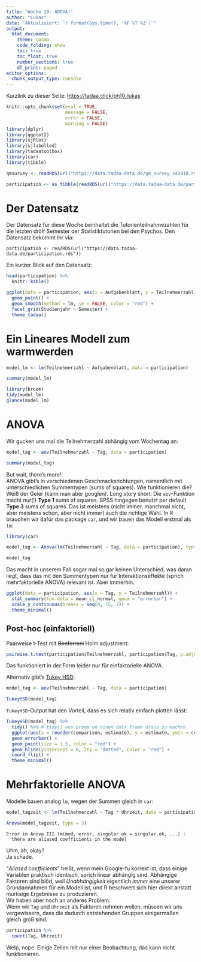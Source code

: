 ```yaml
---
title: 'Woche 10: ANOVA!'
author: "Lukas"
date: "Aktualisiert: `r format(Sys.time(), '%F %T %Z')`"
output: 
  html_document:
    theme: cosmo
    code_folding: show
    toc: true
    toc_float: true
    number_sections: true
    df_print: paged
editor_options: 
  chunk_output_type: console
---
```


Kurzlink zu dieser Seite: <https://tadaa.click/ph10_lukas>

```r
knitr::opts_chunk$set(eval = TRUE, 
                      message = FALSE, 
                      error = FALSE, 
                      warning = FALSE)
library(dplyr)
library(ggplot2)
library(sjPlot)
library(sjlabelled)
library(tadaatoolbox)
library(car)
library(tibble)

qmsurvey <- readRDS(url("https://data.tadaa-data.de/qm_survey_ss2018.rds"))

participation <- as_tibble(readRDS(url("https://data.tadaa-data.de/participation.rds")))
```


# Der Datensatz

Der Datensatz für diese Woche beinhaltet die Tutorienteilnahmezahlen für die letzten drölf Semester der Statistiktutorien bei den Psychos. Den Datensatz bekommt ihr via:

```
participation <- readRDS(url("https://data.tadaa-data.de/participation.rds"))
```

Ein kurzer Blick auf den Datensatz:

```r
head(participation) %>%
  knitr::kable()
```

```r
ggplot(data = participation, aes(x = Aufgabenblatt, y = Teilnehmerzahl)) +
  geom_point() +
  geom_smooth(method = lm, se = FALSE, color = "red") +
  facet_grid(Studienjahr ~ Semester) +
  theme_tadaa()
```

# Ein Lineares Modell zum warmwerden

```r
model_lm <- lm(Teilnehmerzahl ~ Aufgabenblatt, data = participation)

summary(model_lm)

library(broom)
tidy(model_lm)
glance(model_lm)
```

# ANOVA

Wir gucken uns mal die Teilnehmerzahl abhängig vom Wochentag an:

```r
model_tag <- aov(Teilnehmerzahl ~ Tag, data = participation)

summary(model_tag)
```

But wait, there's more!  
ANOVA gibt's in verschiedenen Geschmacksrichtungen, namentlich mit unterschiedlichen Summentypen (sums of squares). Wie funktionieren die? Weiß der Geier (kann man aber googlen). Long story short: Die `aov`-Funktion macht nur(!) **Type 1** sums of squares. SPSS hingegen benutzt per default **Type 3** sums of squares. Das ist meistens (nicht immer, manchmal nicht, aber meistens schon, aber nicht immer) auch die richtige Wahl.
In R brauchen wir dafür das package `car`, und wir bauen das Modell erstmal als `lm`:

```r
library(car)

model_tag <- Anova(lm(Teilnehmerzahl ~ Tag, data = participation), type = 3)

model_tag
```

Das macht in unserem Fall sogar mal so gar keinen Unterschied, was daran liegt, dass das mit den Summentypen nur für Interaktionseffekte (sprich mehrfaktorielle ANOVA) relevant ist. Aber immerhin.

```r
ggplot(data = participation, aes(x = Tag, y = Teilnehmerzahl)) +
  stat_summary(fun.data = mean_cl_normal, geom = "errorbar") +
  scale_y_continuous(breaks = seq(0, 15, 2)) +
  theme_minimal()
```

## Post-hoc (einfaktoriell)

Paarweise t-Test mit <del>Bonferroni</del> Holm adjustment:

```r
pairwise.t.test(participation$Teilnehmerzahl, participation$Tag, p.adjust.method = "holm")
```

Das funktioniert in der Form leider nur für einfaktorielle ANOVA.

Alternativ gibt's [Tukey HSD](http://www.statisticshowto.com/tukey-test-honest-significant-difference/):

```r
model_tag <- aov(Teilnehmerzahl ~ Tag, data = participation)

TukeyHSD(model_tag)
```

`TukeyHSD`-Output hat den Vorteil, dass es sich relativ einfach plotten lässt:

```r
TukeyHSD(model_tag) %>%
  tidy() %>% # tidy() aus broom um einen data.frame draus zu machen
  ggplot(aes(x = reorder(comparison, estimate), y = estimate, ymin = conf.low, ymax = conf.high)) +
  geom_errorbar() +
  geom_point(size = 1.5, color = "red") +
  geom_hline(yintercept = 0, lty = "dotted", color = "red") +
  coord_flip() +
  theme_minimal()
```

# Mehrfaktorielle ANOVA

Modelle bauen analog `lm`, wegen der Summen gleich in `car`:

```r
model_tagzeit <- lm(Teilnehmerzahl ~ Tag * Uhrzeit, data = participation)

Anova(model_tagzeit, type = 3)
```

```
Error in Anova.III.lm(mod, error, singular.ok = singular.ok, ...) : 
  there are aliased coefficients in the model
```

Uhm, äh, okay?    
Ja schade.

"*Aliased coefficients*" heißt, wenn mein Google-fu korrekt ist, dass einige Variablen praktisch identisch, sprich linear abhängig sind. Abhängige Faktoren sind blöd, weil *Unabhängigkeit* eigentlich *immer* eine unserer Grundannahmen für ein Modell ist, und R beschwert sich hier direkt anstatt murksige Ergebnisse zu produzieren.  
Wir haben aber noch an anderes Problem:  
Wenn wir `Tag` und `Uhrzeit` als Faktoren nehmen wollen, müssen wir uns vergewissern, dass die dadurch entstehenden Gruppen einigermaßen gleich groß sind:

```r
participation %>%
  count(Tag, Uhrzeit)
```

Welp, nope. Einige Zellen mit nur einer Beobachtung, das kann nicht funktionieren.
